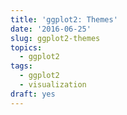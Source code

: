 ```yaml
---
title: 'ggplot2: Themes'
date: '2016-06-25'
slug: ggplot2-themes
topics:
  - ggplot2
tags:
  - ggplot2
  - visualization
draft: yes
---
```


